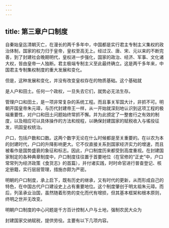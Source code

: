 ```yaml
---
---
---
```

title: 第三章户口制度
---



自秦始皇迄清朝灭亡，在漫长的两千多年中，中国都是实行君主专制主义集权的政治体制，国家的权力归于皇帝，皇权至高无上。经过汉、唐、宋、元以来的不断完善，到了封建社会晚期明代，皇权进一步强化，国家的政治、经济、军事、文化诸大权，皆由皇帝一人独断。君主极端专制主义至此最终确立。这是两千多年来，中国君主专制集权制度的重大发展和变化。

但是，这种发展和变化，并没有改变皇权存在的物质基础。这个基础就

是人户和田土。任何一个政权，一旦失去它们，就势必无法生存。

管理户口和田土，是一项非常复杂的系统工程。而且事关军国大计，非抓不可。明朝开国皇帝朱元璋，与历代封建帝王一样，从一开始就深刻地认识到这项工程的极端重要性，对户口和田土问题始终常抓不懈。并为此颁定了一整套行之有效的制度，以及相应可以具体操作的方法和规程，以确保封建国家的赋税收入与徭役征发，巩固皇权统治。

户口，包括户数和口数。这两个数字无论在什么时候都是至关重要的。在以农为本的封建时代，户口的升降影响更大。它不仅直接关系到国家经济实力的增速，而且被看作是国势盛衰的象征和标志。因此，户口制度历来都受到高度重视。在封建国家制定的各种典章制度中，户口制度往往置于首要地位（在官修的“正史”中，户口常常列为经济政策《食货志》的首篇），并付诸实践，时时命官进行普查登记、核定册籍，实行层层管理，措施亦颇为严密。

明朝的户口制度，承上启下，既有历史的继承，又有时代的更新，从而形成自己的特色，在中国古代户口建设史上占有重要地位。这个制度肇创于明太祖朱元璋。而后，列圣承业治国，虽然随着形势的变化而代有增损，但其基本框架和根本原则，终明之世并无改变。

明朝户口制度的中心问题是千方百计控制人户与土地，强制农民大众为

封建国家交纳赋税，提供劳役。主要有以下几项内容。